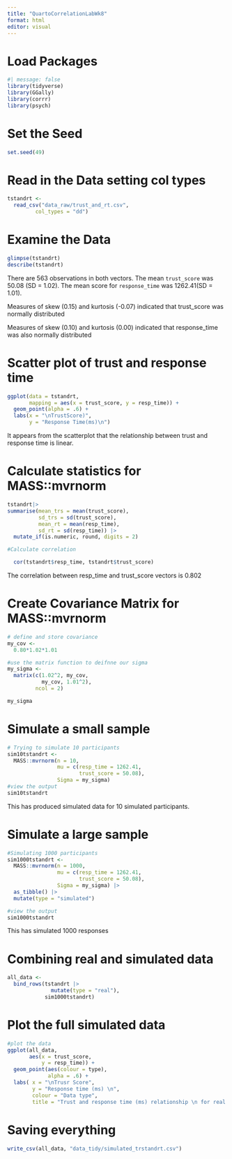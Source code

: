```yaml
---
title: "QuartoCorrelationLabWk8"
format: html
editor: visual
---
```


# Load Packages

```r
#| message: false
library(tidyverse)
library(GGally)
library(corrr)
library(psych)

```

# Set the Seed

```r
set.seed(49)

```

# Read in the Data setting col types

```r
tstandrt <- 
  read_csv("data_raw/trust_and_rt.csv",
         col_types = "dd")
```

# Examine the Data

```r
glimpse(tstandrt)
describe(tstandrt)
```

There are 563 observations in both vectors. The mean `trust_score` was 50.08 (SD = 1.02). The mean score for `response_time` was 1262.41(SD = 1.01).

Measures of skew (0.15) and kurtosis (-0.07) indicated that trust_score was normally distributed

Measures of skew (0.10) and kurtosis (0.00) indicated that response_time was also normally distributed

# Scatter plot of trust and response time

```r
ggplot(data = tstandrt,
       mapping = aes(x = trust_score, y = resp_time)) +
  geom_point(alpha = .6) +
  labs(x = "\nTrustScore)", 
       y = "Response Time(ms)\n")
```

It appears from the scatterplot that the relationship between trust and response time is linear.

# Calculate statistics for MASS::mvrnorm

```r
tstandrt|>
summarise(mean_trs = mean(trust_score),
          sd_trs = sd(trust_score),
          mean_rt = mean(resp_time),
          sd_rt = sd(resp_time)) |>
  mutate_if(is.numeric, round, digits = 2)
```

```r
#Calculate correlation

  cor(tstandrt$resp_time, tstandrt$trust_score)
```

The correlation between resp_time and trust_score vectors is 0.802

# Create Covariance Matrix for MASS::mvrnorm

```r
# define and store covariance
my_cov <- 
  0.80*1.02*1.01

#use the matrix function to deifnne our sigma
my_sigma <- 
  matrix(c(1.02^2, my_cov,
           my_cov, 1.01^2),
         ncol = 2)

my_sigma
```

# Simulate a small sample

```r
# Trying to simulate 10 participants
sim10tstandrt <- 
  MASS::mvrnorm(n = 10,
                mu = c(resp_time = 1262.41,
                       trust_score = 50.08),
                Sigma = my_sigma) 
#view the output
sim10tstandrt 
```

This has produced simulated data for 10 simulated participants.

# Simulate a large sample

```r
#Simulating 1000 participants
sim1000tstandrt <- 
  MASS::mvrnorm(n = 1000,
                mu = c(resp_time = 1262.41,
                       trust_score = 50.08),
                Sigma = my_sigma) |>
  as_tibble() |>
  mutate(type = "simulated")

#view the output
sim1000tstandrt
```

This has simulated 1000 responses

# Combining real and simulated data

```r
all_data <- 
  bind_rows(tstandrt |>
              mutate(type = "real"),
            sim1000tstandrt)
```

# Plot the full simulated data 

```r
#plot the data
ggplot(all_data,
       aes(x = trust_score,
           y = resp_time)) +
  geom_point(aes(colour = type),
             alpha = .6) +
  labs( x = "\nTrusr Score",
        y = "Response time (ms) \n",
        colour = "Data type",
        title = "Trust and response time (ms) relationship \n for real simulated")
```

# Saving everything

```r
write_csv(all_data, "data_tidy/simulated_trstandrt.csv")
```
